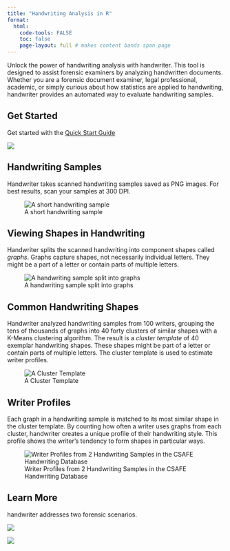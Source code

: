 ```yaml
---
title: "Handwriting Analysis in R"
format:
  html:
    code-tools: FALSE
    toc: false
    page-layout: full # makes content bands span page
---
```


::: band-light
Unlock the power of handwriting analysis with handwriter. This tool is designed to assist forensic examiners by analyzing handwritten documents. Whether you are a forensic document examiner, legal professional, academic, or simply curious about how statistics are applied to handwriting, handwriter provides an automated way to evaluate handwriting samples.
:::

::: band-dark
# Get Started

Get started with the [Quick Start Guide](quick-start-guide.html)

[![](www/quick_start.png){fig-align="left"}](quick-start-guide.html)
:::

::: band-light
# Handwriting Samples

Handwriter takes scanned handwriting samples saved as PNG images. For best results, scan your samples at 300 DPI.

![A short handwriting sample](www/sample.png){fig-align="center"}
:::

::: band-dark
# Viewing Shapes in Handwriting

Handwriter splits the scanned handwriting into component shapes called *graphs*. Graphs capture shapes, not necessarily individual letters. They might be a part of a letter or contain parts of multiple letters.

![A handwriting sample split into graphs](www/sample_as_graphs.png){fig-align="center"}
:::

::: band-light
# Common Handwriting Shapes

Handwriter analyzed handwriting samples from 100 writers, grouping the tens of thousands of graphs into 40 forty clusters of similar shapes with a K-Means clustering algorithm. The result is a *cluster template* of 40 exemplar handwriting shapes. These shapes might be part of a letter or contain parts of multiple letters. The cluster template is used to estimate writer profiles.

![A Cluster Template](www/cluster_template.png)
:::

::: band-dark
# Writer Profiles 
Each graph in a handwriting sample is matched to its most similar shape in the cluster template. By counting how often a writer uses graphs from each cluster, handwriter creates a unique profile of their handwriting style. This profile shows the writer's tendency to form shapes in particular ways.

![Writer Profiles from 2 Handwriting Samples in the CSAFE Handwriting Database](www/writer_profiles.png)
:::

:::: band-light
# Learn More

handwriter addresses two forensic scenarios.

::: {layout-ncol="2"}
![](www/open_set.png){fig-align="center"}

![](www/closed_set.png){fig-align="center"}
:::
::::

